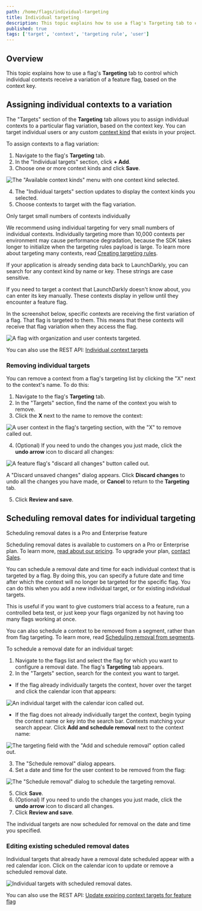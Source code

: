 ```yaml
---
path: /home/flags/individual-targeting
title: Individual targeting
description: This topic explains how to use a flag's Targeting tab to control which individual contexts receive a variation of a feature flag, based on the context key.
published: true
tags: ['target', 'context', 'targeting rule', 'user']
---
```


## Overview

This topic explains how to use a flag's **Targeting** tab to control which individual contexts receive a variation of a feature flag, based on the context key.

## Assigning individual contexts to a variation

The "Targets" section of the **Targeting** tab allows you to assign individual contexts to a particular flag variation, based on the context key. You can target individual users or any custom [context kind](/home/contexts/context-kinds) that exists in your project.

To assign contexts to a flag variation:

1. Navigate to the flag's **Targeting** tab.
2. In the "Individual targets" section, click **+ Add**.
3. Choose one or more context kinds and click **Save**.

![The "Available context kinds" menu with one context kind selected.](targeting-available-context-kinds.png)


4. The "Individual targets" section updates to display the context kinds you selected.
5. Choose contexts to target with the flag variation.

<Callout intent="info">
<CalloutTitle>Only target small numbers of contexts individually</CalloutTitle>
<CalloutDescription>

We recommend using individual targeting for very small numbers of individual contexts. Individually targeting more than 10,000 contexts per environment may cause performance degradation, because the SDK takes longer to initialize when the targeting rules payload is large. To learn more about targeting many contexts, read [Creating targeting rules](/home/flags/targeting-rules#creating-targeting-rules).

</CalloutDescription>
</Callout>

If your application is already sending data back to LaunchDarkly, you can search for any context kind by name or key. These strings are case sensitive.

If you need to target a context that LaunchDarkly doesn't know about, you can enter its key manually. These contexts display in yellow until they encounter a feature flag.

In the screenshot below, specific contexts are receiving the first variation of a flag. That flag is targeted to them. This means that these contexts will receive that flag variation when they access the flag.

![A flag with organization and user contexts targeted.](flag-targeting-individual-contexts.png)

<LearnMore>

You can also use the REST API: [Individual context targets](https://apidocs.launchdarkly.com/tag/Feature-flags#section/Individual-context-targets)

</LearnMore>

### Removing individual targets

You can remove a context from a flag's targeting list by clicking the "X" next to the context's name. To do this:

1. Navigate to the flag's **Targeting** tab.
2. In the "Targets" section, find the name of the context you wish to remove.
3. Click the **X** next to the name to remove the context:

  ![A user context in the flag's targeting section, with the "X" to remove called out.](flag-targeting-remove-user-callout.png)

4. (Optional) If you need to undo the changes you just made, click the **undo arrow** icon to discard all changes:

  ![A feature flag's "discard all changes" button called out.](flag-targeting-discard-changes.png)

  A "Discard unsaved changes" dialog appears. Click **Discard changes** to undo all the changes you have made, or **Cancel** to return to the **Targeting** tab.

5. Click **Review and save**.

## Scheduling removal dates for individual targeting

<Callout intent="primary">
<CalloutTitle>Scheduling removal dates is a Pro and Enterprise feature</CalloutTitle>
<CalloutDescription>

Scheduling removal dates is available to customers on a Pro or Enterprise plan. To learn more, [read about our pricing](https://launchdarkly.com/pricing/). To upgrade your plan, [contact Sales](https://launchdarkly.com/contact-sales/).

</CalloutDescription>
</Callout>

You can schedule a removal date and time for each individual context that is targeted by a flag. By doing this, you can specify a future date and time after which the context will no longer be targeted for the specific flag. You can do this when you add a new individual target, or for existing individual targets.

This is useful if you want to give customers trial access to a feature, run a controlled beta test, or just keep your flags organized by not having too many flags working at once.

You can also schedule a context to be removed from a segment, rather than from flag targeting. To learn more, read [Scheduling removal from segments](/home/contexts/standard-segments#scheduling-context-removal-from-segments).

To schedule a removal date for an individual target:
1. Navigate to the flags list and select the flag for which you want to configure a removal date. The flag's **Targeting** tab appears.
2. In the "Targets" section, search for the context you want to target.
  - If the flag already individually targets the context, hover over the target and click the calendar icon that appears:

  ![An individual target with the calendar icon called out.](context-targeting-calendar-callout.png)

  - If the flag does not already individually target the context, begin typing the context name or key into the search bar. Contexts matching your search appear. Click **Add and schedule removal** next to the context name: 

  ![The targeting field with the "Add and schedule removal" option called out.](context-targeting-add-schedule-removal.png)

3. The "Schedule removal" dialog appears.
4. Set a date and time for the user context to be removed from the flag:

![The "Schedule removal" dialog to schedule the targeting removal.](context-targeting-removal-date.png)

5. Click **Save**.
6. (Optional) If you need to undo the changes you just made, click the **undo arrow** icon to discard all changes.
7. Click **Review and save**.

The individual targets are now scheduled for removal on the date and time you specified.

### Editing existing scheduled removal dates

Individual targets that already have a removal date scheduled appear with a red calendar icon. Click on the calendar icon to update or remove a scheduled removal date.

![Individual targets with scheduled removal dates.](context-targeting-removal-date-scheduled.png)

<LearnMore>

You can also use the REST API: [Update expiring context targets for feature flag](https://apidocs.launchdarkly.com/tag/Feature-flags#operation/patchExpiringTargets)

</LearnMore>
